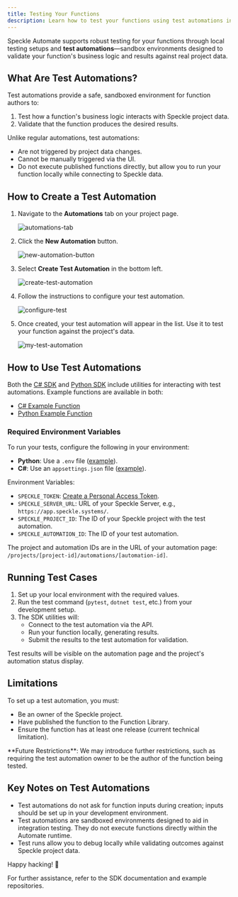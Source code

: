 ```yaml
---
title: Testing Your Functions
description: Learn how to test your functions using test automations in Speckle Automate
---
```




Speckle Automate supports robust testing for your functions through local testing setups and **test automations**—sandbox environments designed to validate your function's business logic and results against real project data.

## What Are Test Automations?

Test automations provide a safe, sandboxed environment for function authors to:

1. Test how a function's business logic interacts with Speckle project data.
2. Validate that the function produces the desired results.

Unlike regular automations, test automations:

- Are not triggered by project data changes.
- Cannot be manually triggered via the UI.
- Do not execute published functions directly, but allow you to run your function locally while connecting to Speckle data.

## How to Create a Test Automation

1. Navigate to the **Automations** tab on your project page.
   <Frame>
   <img src="/images/developers/automate/automations-tab.png" alt="automations-tab" />
   </Frame>

2. Click the **New Automation** button.
   <Frame>
   <img src="/images/developers/automate/new-automation-button.png" alt="new-automation-button" />
   </Frame>

3. Select **Create Test Automation** in the bottom left.
   <Frame>
   <img src="/images/developers/automate/create-test-automation.png" alt="create-test-automation" />
   </Frame>

4. Follow the instructions to configure your test automation.
   <Frame>
   <img src="/images/developers/automate/configure-test.png" alt="configure-test" />
   </Frame>

5. Once created, your test automation will appear in the list. Use it to test your function against the project's data.
   <Frame>
   <img src="/images/developers/automate/my-test-automation.png" alt="my-test-automation" />
   </Frame>

## How to Use Test Automations

Both the [C# SDK](https://github.com/specklesystems/speckle-sharp/tree/main/Automate/Speckle.Automate.Sdk) and [Python SDK](https://github.com/specklesystems/specklepy/tree/main/src/speckle_automate) include utilities for interacting with test automations. Example functions are available in both:

- [C# Example Function](https://github.com/specklesystems/SpeckleAutomateDotnetExample)
- [Python Example Function](https://github.com/specklesystems/speckle_automate_python_example)

### Required Environment Variables

To run your tests, configure the following in your environment:

- **Python**: Use a `.env` file ([example](https://github.com/specklesystems/speckle_automate_python_example/blob/main/.env.example)).
- **C#**: Use an `appsettings.json` file ([example](https://github.com/specklesystems/SpeckleAutomateDotnetExample/blob/main/TestAutomateFunction/appsettings.example.json)).

Environment Variables:

- `SPECKLE_TOKEN`: [Create a Personal Access Token](https://speckle.guide/dev/tokens.html).
- `SPECKLE_SERVER_URL`: URL of your Speckle Server, e.g., `https://app.speckle.systems/`.
- `SPECKLE_PROJECT_ID`: The ID of your Speckle project with the test automation.
- `SPECKLE_AUTOMATION_ID`: The ID of your test automation.

The project and automation IDs are in the URL of your automation page: `/projects/[project-id]/automations/[automation-id]`.

## Running Test Cases

1. Set up your local environment with the required values.
2. Run the test command (`pytest`, `dotnet test`, etc.) from your development setup.
3. The SDK utilities will:
   - Connect to the test automation via the API.
   - Run your function locally, generating results.
   - Submit the results to the test automation for validation.

Test results will be visible on the automation page and the project's automation status display.

## Limitations

To set up a test automation, you must:

- Be an owner of the Speckle project.
- Have published the function to the Function Library.
- Ensure the function has at least one release (current technical limitation).

<Note>
**Future Restrictions**: We may introduce further restrictions, such as requiring the test automation owner to be the author of the function being tested.
</Note>

## Key Notes on Test Automations

- Test automations do not ask for function inputs during creation; inputs should be set up in your development environment.
- Test automations are sandboxed environments designed to aid in integration testing. They do not execute functions directly within the Automate runtime.
- Test runs allow you to debug locally while validating outcomes against Speckle project data.

Happy hacking! 🎉

For further assistance, refer to the SDK documentation and example repositories. 